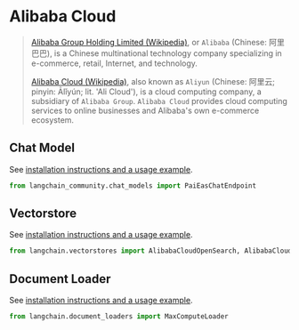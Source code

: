 # Alibaba Cloud

>[Alibaba Group Holding Limited (Wikipedia)](https://en.wikipedia.org/wiki/Alibaba_Group), or `Alibaba`
> (Chinese: 阿里巴巴), is a Chinese multinational technology company specializing in e-commerce, retail, 
> Internet, and technology.
> 
> [Alibaba Cloud (Wikipedia)](https://en.wikipedia.org/wiki/Alibaba_Cloud), also known as `Aliyun`
> (Chinese: 阿里云; pinyin: Ālǐyún; lit. 'Ali Cloud'), is a cloud computing company, a subsidiary 
> of `Alibaba Group`. `Alibaba Cloud` provides cloud computing services to online businesses and 
> Alibaba's own e-commerce ecosystem.
 
 
## Chat Model

See [installation instructions and a usage example](/docs/integrations/chat/alibaba_cloud_pai_eas).

```python
from langchain_community.chat_models import PaiEasChatEndpoint
```

## Vectorstore

See [installation instructions and a usage example](/docs/integrations/vectorstores/alibabacloud_opensearch).

```python
from langchain.vectorstores import AlibabaCloudOpenSearch, AlibabaCloudOpenSearchSettings
```

## Document Loader

See [installation instructions and a usage example](/docs/integrations/document_loaders/alibaba_cloud_maxcompute).

```python
from langchain.document_loaders import MaxComputeLoader
```
